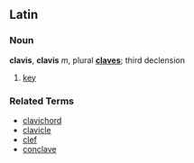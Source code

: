 ==Latin==
===Noun===
'''clavis''', '''clavis''' ''m'', plural '''[[claves]]'''; third declension

# [[key]]

===Related Terms===
*[[clavichord]]
*[[clavicle]]
*[[clef]]
*[[conclave]]